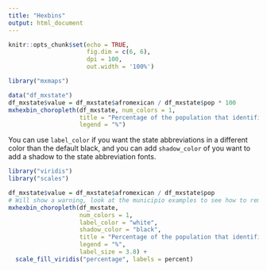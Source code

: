 ```yaml
---
title: "Hexbins"
output: html_document
---
```


```r
knitr::opts_chunk$set(echo = TRUE, 
                      fig.dim = c(6, 6), 
                      dpi = 100, 
                      out.width = '100%')
```

```r
library("mxmaps")

data("df_mxstate")
df_mxstate$value = df_mxstate$afromexican / df_mxstate$pop * 100
mxhexbin_choropleth(df_mxstate, num_colors = 1,
                    title = "Percentage of the population that identifies as Afro-Mexican",
                    legend = "%")

```

You can use ```label_color``` if you want the state abbreviations in a different color than the default black, and you can add ```shadow_color``` of you want to add a
shadow to the state abbreviation fonts.

```r
library("viridis")
library("scales")

df_mxstate$value = df_mxstate$afromexican / df_mxstate$pop 
# Will show a warning, look at the municipio examples to see how to remove it
mxhexbin_choropleth(df_mxstate, 
                    num_colors = 1,
                    label_color = "white",
                    shadow_color = "black",
                    title = "Percentage of the population that identifies as Afro-Mexican",
                    legend = "%",
                    label_size = 3.8) +
  scale_fill_viridis("percentage", labels = percent)

```
